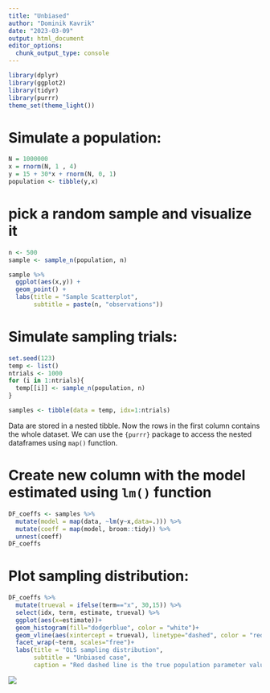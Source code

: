 ```yaml
---
title: "Unbiased"
author: "Dominik Kavrik"
date: "2023-03-09"
output: html_document
editor_options: 
  chunk_output_type: console
---
```


```r
library(dplyr)
library(ggplot2)
library(tidyr)
library(purrr)
theme_set(theme_light())
```

# Simulate a population:

```r
N = 1000000
x = rnorm(N, 1 , 4)
y = 15 + 30*x + rnorm(N, 0, 1)
population <- tibble(y,x) 
```

# pick a random sample and visualize it

```r
n <- 500
sample <- sample_n(population, n)
```

```r
sample %>% 
  ggplot(aes(x,y)) +
  geom_point() + 
  labs(title = "Sample Scatterplot",
       subtitle = paste(n, "observations"))
```

# Simulate sampling trials:

```r
set.seed(123)
temp <- list()
ntrials <- 1000
for (i in 1:ntrials){
  temp[[i]] <- sample_n(population, n)
}

samples <- tibble(data = temp, idx=1:ntrials)

```


Data are stored in a nested tibble. Now the rows in the first column contains the whole dataset. We can use the `{purrr}` package to access the nested dataframes using `map()` function.


# Create new column with the model estimated using `lm()` function

```r
DF_coeffs <- samples %>% 
  mutate(model = map(data, ~lm(y~x,data=.))) %>% 
  mutate(coeff = map(model, broom::tidy)) %>% 
  unnest(coeff)
DF_coeffs
```

# Plot sampling distribution:

```r
DF_coeffs %>% 
  mutate(trueval = ifelse(term=="x", 30,15)) %>% 
  select(idx, term, estimate, trueval) %>% 
  ggplot(aes(x=estimate))+
  geom_histogram(fill="dodgerblue", color = "white")+
  geom_vline(aes(xintercept = trueval), linetype="dashed", color = "red")+
  facet_wrap(~term, scales="free")+
  labs(title = "OLS sampling distribution",
       subtitle = "Unbiased case",
       caption = "Red dashed line is the true population parameter value")
```

![](assets/OLS_unbiased.gif)



